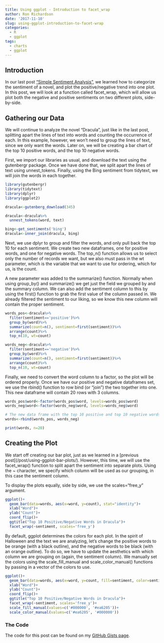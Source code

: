 ```yaml
---
title: Using ggplot - Introduction to facet_wrap
author: Ron Richardson
date: '2017-11-10'
slug: using-ggplot-introduction-to-facet-wrap
categories:
  - R
  - ggplot
tags:
  - charts
  - ggplot
---
```


## Introduction

In our last post ["Simple Sentiment Analysis"](/post/simple-sentiment-analysis/), we learned how to categorize the sentiment of a novel, and plot the positive/negative trend into one plot. In this post, we will look at a function called facet_wrap, which will allow us plot both the negative and positive sentiments on two different plots, side-by-side.

## Gathering our Data

We will continue to analyze the novel "Dracula", just like in the last post, splitting apart the lines of text into words and counting the occurrence of each. In this example, however, we won't need to group the lines of text, since we only want the words. Later on, we will be creating a bar chart of the top 10 positive words, and the top 10 negative words.

First, we import our libraries as usual, and download the text using the gutenbergr package. Once we have done that, we split apart the lines of text using unnest_tokens.  Finally, using the Bing sentiment from tidytext, we will join the words in each together.

```r
library(gutenbergr)
library(tidytext)
library(dplyr)
library(ggplot2)

dracula<-gutenberg_download(345)

dracula<-dracula%>%
  unnest_tokens(word, text)

bing<-get_sentiments('bing')
dracula<-inner_join(dracula, bing)
```

Next, we use dplyr to group and filter the words, and only pull back the top 10 for each sentiment. We create two new dataframes, one for positive words, and one for negative words. The top_n() function allows us to select only the number of records we want, but we also must pass in the wt parameter, which is the variable that we want to use for ordering, which for us, is the count.

A new parameter was added to the summarize() function. Normally when using group_by() and summarize() we get just the field we grouped by and the summary column. We can also add the sentiment column to this by using the first() function to grab the first value of the column passed in. We already filtered the sentiment to our liking, so we know this new column will contain the proper sentiment.

```r
words_pos<-dracula%>%
  filter(sentiment=='positive')%>%
  group_by(word)%>%
  summarize(count=n(), sentiment=first(sentiment))%>%
  arrange(count)%>%
  top_n(10, wt=count)

words_neg<-dracula%>%
  filter(sentiment=='negative')%>%
  group_by(word)%>%
  summarize(count=n(), sentiment=first(sentiment))%>%
  arrange(count)%>%
  top_n(10, wt=count)
```

Finally, we need to convert the word column to a factor, so the plot will be ordered properly.  Once we have our positive and negative dataframes set, we use the rbind() function to row bind (or "join") the two together into one. This new dataframe will contain 20 rows with 3 columns.

```r
words_pos$word<-factor(words_pos$word, levels=words_pos$word)
words_neg$word<-factor(words_neg$word, levels=words_neg$word)

# The new data frame with the top 10 positive and top 10 negative words
words<-rbind(words_pos, words_neg)

print(words, n=20)
```

## Creating the Plot

We start off creating our bar plot, just as we learned in a [previous post[(/post/using-ggplot-bar-plots/). However, this time, we will use the facet_wrap() function to split apart the sentiment into separate plots. Using the ~ character, we specify which column will be used as our grouping, in this case the sentiment column.

To display the plots equally, side by side, we use the scales="free_y" argument.

```r
ggplot()+
  geom_bar(data=words, aes(x=word, y=count), stat="identity")+
  xlab("Word")+
  ylab("Count")+
  coord_flip()+
  ggtitle("Top 10 Positive/Negative Words in Dracula")+
  facet_wrap(~sentiment, scales='free_y')
```

By default, ggplot determines the colors for each plot. In the spirit of Halloween and the text we are analyzing, let's change the positive words to be orange (with a black outline), and the negative words to be black (with an orange outline). To do so, we have to update the aesthetics with which column we are grouping on (again, the sentiment column). We manually set the colors using the scale_fill_manual and scale_color_manual() functions by passing in a vector of the colors to use.

```r
ggplot()+
  geom_bar(data=words, aes(x=word, y=count, fill=sentiment, color=sentiment), stat="identity")+
  xlab("Word")+
  ylab("Count")+
  coord_flip()+
  ggtitle("Top 10 Positive/Negative Words in Dracula")+
  facet_wrap(~sentiment, scales='free_y')+
  scale_fill_manual(values=c('#000000', '#ea6205'))+
  scale_color_manual(values=c('#ea6205', '#000000'))
```

### The Code

The code for this post can be found on my [GitHub Gists page](https://gist.github.com/rer145/7abd5805bd9e0033330b38ec316f4c04).
